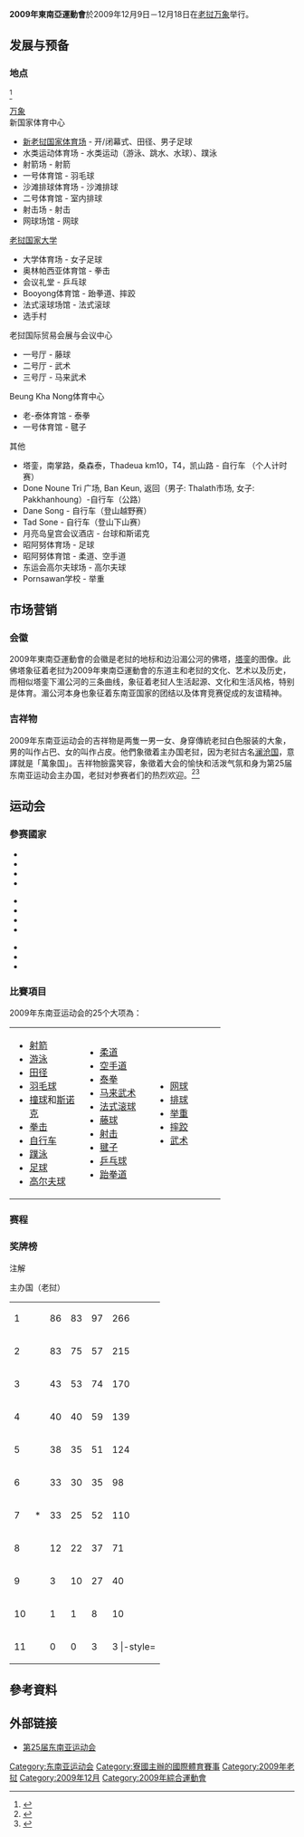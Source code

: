 {{noteTA|G1=Sports|G2=地名}}
{{Infobox games
 |Name                   = 第二十五届東南亞運動會
 |Logo                   = <!-- 檔案不存在 2009seaglg.png -->
 |Size                   = 200px
 |Optional caption       = 
| host city              = [[老挝|老挝]][[万象|万象]]
 |motto                  = Generosity Amity Healthy Lifestyle<br>（慷慨、和睦、健康生活方式）
 |Nations participating  = 11
 |Athletes participating = 3100
 |Events                 = 372小项组25大项
 |Opening ceremony      = 12月9日
 |Closing ceremony       = 12月18日
 |Officially opened by   = [[朱马利·赛雅贡|朱马利·赛雅贡]]<br /><small>[[老挝人民民主共和国主席|老挝人民民主共和国主席]]</small>
 |Athlete's Oath         = Mayuly Phanouvong
 |Judge's Oath           = Somphone Manikham
 |torch lighter          = Phoxay Aphailath
 |stadium         = [[新老挝国家体育场|新老挝国家体育场]]
 |previous               = [[2007年東南亞運動會|呵叻2007]]
 |next                   = [[2011年東南亞運動會|雅加达-巨港2011]]
 |website                = [https://web.archive.org/web/20100419011752/http://www.laoseagames2009.com/v1/index.aspx 官方网站]
}}
'''2009年東南亞運動會'''於2009年12月9日－12月18日在[[老挝|老挝]][[万象|万象]]举行。

==发展与预备==
===地点===
<ref>{{cite web|archiveurl=https://web.archive.org/web/20091205200441/http://www.laoseagames2009.com/v1/venuexlocation.aspx|url=http://www.laoseagames2009.com/v1/venuexlocation.aspx|title=Venues|work=Official Website|date=5 December 2009|archivedate=2009-12-05|accessdate=2018-04-03|dead-url=yes}}</ref>
;[[万象|万象]]
;新国家体育中心
* [[新老挝国家体育场|新老挝国家体育场]] - 开/闭幕式、田径、男子足球
* 水类运动体育场 - 水类运动（游泳、跳水、水球）、蹼泳
* 射箭场 - 射箭
* 一号体育馆 - 羽毛球
* 沙滩排球体育场 - 沙滩排球
* 二号体育馆 - 室内排球
* 射击场 - 射击
* 网球场馆 - 网球

;[[老挝国家大学|老挝国家大学]]
* 大学体育场 - 女子足球
* 奥林帕西亚体育馆 - 拳击
* 会议礼堂 - 乒乓球
* Booyong体育馆 - 跆拳道、摔跤
* 法式滚球场馆 - 法式滚球
* 选手村

;老挝国际贸易会展与会议中心
* 一号厅 - 藤球
* 二号厅 - 武术
* 三号厅 - 马来武术

;Beung Kha Nong体育中心
* 老-泰体育馆 - 泰拳
* 一号体育馆 - 毽子

;其他
* 塔銮，南掌路，桑森泰，Thadeua km10，T4，凯山路 - 自行车 （个人计时赛）
* Done Noune Tri 广场, Ban Keun, 返回（男子: Thalath市场, 女子: Pakkhanhoung）-自行车（公路）
* Dane Song - 自行车（登山越野赛）
* Tad Sone - 自行车（登山下山赛）
* 月亮岛皇宫会议酒店 - 台球和斯诺克
* 昭阿努体育场 - 足球
* 昭阿努体育馆 - 柔道、空手道
* 东运会高尔夫球场 - 高尔夫球
* Pornsawan学校 - 举重

==市场营销==
===会徽 ===
2009年東南亞運動會的会徽是老挝的地标和边沿湄公河的佛塔，[[塔銮|塔銮]]的图像。此佛塔象征着老挝为2009年東南亞運動會的东道主和老挝的文化、艺术以及历史，而相似塔銮下湄公河的三条曲线，象征着老挝人生活起源、文化和生活风格，特别是体育。湄公河本身也象征着东南亚国家的团结以及体育竞赛促成的友谊精神。

=== 吉祥物 ===
2009年东南亚运动会的吉祥物是两隻一男一女、身穿傳統老挝白色服装的大象，男的叫作占巴、女的叫作占皮。他們象徵着主办国老挝，因为老挝古名[[澜沧国|澜沧国]]，意譯就是「萬象国」。吉祥物臉露笑容，象徵着大会的愉快和活泼气氛和身为第25届东南亚运动会主办国，老挝对参赛者们的热烈欢迎。<ref>{{cite news |url=http://www.laoseagames2009.com/v1/25thseagamesxmascots.aspx |title=25th Southeast Asian Games Information : Mascots |publisher=2009 Southeast Asian Games |accessdate=2009-12-20 |deadurl=yes |archiveurl=https://web.archive.org/web/20091204132711/http://www.laoseagames2009.com/v1/25thseagamesxmascots.aspx |archivedate=2009-12-04 }}</ref><ref>{{cite news |url=http://my.opera.com/laoupdate/blog/2007/12/15/laos-reveals-the-official-mascot-for-the-25th-sea-games-2009 |title=Laos reveals the official mascot for the 25th Sea Games 2009 |publisher=Laoupdate |date=2007-12-15 |accessdate=2009-12-20 |archiveurl=https://web.archive.org/web/20071220010336/http://my.opera.com/laoupdate/blog/2007/12/15/laos-reveals-the-official-mascot-for-the-25th-sea-games-2009 |archivedate=2007-12-20 |deadurl=yes }}</ref>

==运动会==
=== 參赛國家 ===
{{Col-start}}
{{Col-3}}
* {{flag|汶萊}}
* {{flag|柬埔寨}}
* {{flag|印尼}}
* {{flag|馬來西亞}}
{{Col-3}}
* {{flag|緬甸|1974}}
* {{flag|菲律賓}}
* {{flag|新加坡}}
* {{flag|泰國}}
{{Col-3}}
* {{flag|東帝汶}}
* {{flag|越南}}
* {{flag|老挝}}
{{Col-end}}

=== 比賽項目 ===
2009年东南亚运动会的25个大项為：
{| width=99%
|valign=top width=25%|
*[[射箭|射箭]]
*[[游泳|游泳]]
*[[田径|田径]]
*[[羽毛球|羽毛球]]
*[[撞球|撞球]]和[[斯诺克|斯诺克]]
*[[拳击|拳击]]
*[[自行车|自行车]]
*[[蹼泳|蹼泳]]
*[[足球|足球]]
*[[高尔夫球|高尔夫球]]

|valign=top width=25%|
*[[柔道|柔道]]
*[[空手道|空手道]]
*[[泰拳|泰拳]]
*[[马来武术|马来武术]]
*[[法式滚球|法式滚球]]
*[[藤球|藤球]]
*[[射击|射击]]
*[[毽子|毽子]]
*[[乒乓球|乒乓球]]
*[[跆拳道|跆拳道]]

|valign=top width=25%|
*[[网球|网球]]
*[[排球|排球]]
*[[举重|举重]]
*[[摔跤|摔跤]]
*[[武术|武术]]
|}

===赛程===
{{2009年东南亚运动会赛程}}

===奖牌榜===
;注解
{{Colorbox|#ccccff| <nowiki>*</nowiki> }} 主办国（老挝）
{| {{RankedMedalTable|class=wikitable sortable plainrowheaders|caption=2009年东南亚运动会奖牌榜|team=代表团}}
|-
|1||align=left|{{flagIOC2team|THA|2009年东南亚运动会}}||86||83||97||266
|-
|2||align=left|{{flagIOC2team|VIE|2009年东南亚运动会}}||83||75||57||215
|-
|3||align=left|{{flagIOC2team|INA|2009年东南亚运动会}}||43||53||74||170
|-
|4||align=left|{{flagIOC2team|MAS|2009年东南亚运动会}}||40||40||59||139
|-
|5||align=left|{{flagIOC2team|PHI|2009年东南亚运动会}}||38||35||51||124
|-
|6||align=left|{{flagIOC2team|SIN|2009年东南亚运动会}}||33||30||35||98
|-style="background:#ccccff"
|7||align=left|{{flagIOC2team|LAO|2009年東南亞運動會}}*||33||25||52||110
|-
|8||align=left|{{flagIOC2team|MYA|2009年東南亞運動會}}||12||22||37||71
|-
|9||align=left|{{flagIOC2team|CAM|2009年东南亚运动会}}||3||10||27||40
|-
|10||align=left|{{flagIOC2team|BRU|2009年东南亚运动会}}||1||1||8||10
|-
|11||align=left|{{flagIOC2team|TLS|2009年东南亚运动会}}||0||0||3||3
|-style=
!colspan=2|'''总计（11个代表团）'''||'''372'''||'''374'''||'''500'''||'''1246'''
|}

== 參考資料 ==
{{reflist|2}}

== 外部链接 ==
*[https://web.archive.org/web/20091203103821/http://www.laoseagames2009.com/v1/index.aspx 第25届东南亚运动会]

{{東南亞運動會}}

[[Category:东南亚运动会|Category:东南亚运动会]]
[[Category:寮國主辦的國際體育賽事|Category:寮國主辦的國際體育賽事]]
[[Category:2009年老挝|Category:2009年老挝]]
[[Category:2009年12月|Category:2009年12月]]
[[Category:2009年綜合運動會|Category:2009年綜合運動會]]